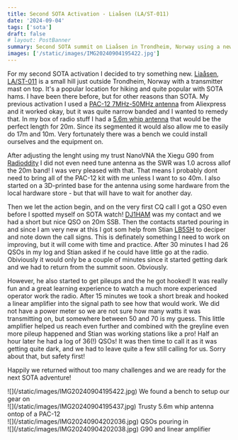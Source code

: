 ```yaml
---
title: Second SOTA Activation - Liaåsen (LA/ST-011)
date: '2024-09-04'
tags: ['sota']
draft: false
# layout: PostBanner
summary: Second SOTA summit on Liaåsen in Trondheim, Norway using a new antenna and a littlebit of "cheating".
images: ['/static/images/IMG20240904195422.jpg']
---
```


For my second SOTA activation I decided to try something new. [Liaåsen, LA/ST-011](https://sotl.as/summits/LA/ST-011) is a small hill just outside Trondheim, Norway with a transmitter mast on top. It's a popular location for hiking and quite popular with SOTA hams. I have been there before, but for other reasons than SOTA. My previous activation I used a [PAC-12 7MHz-50MHz antenna](https://s.click.aliexpress.com/e/_DBHrEoj) from Aliexpress and it worked okay, but it was quite narrow banded and I wanted to remedy that. In my box of radio stuff I had a [5.6m whip antenna](https://s.click.aliexpress.com/e/_DCpD9IF) that would be the perfect length for 20m. Since its segmented it would also allow me to easily do 17m and 10m. Very fortunately there was a bench we could install ourselves and the equipment on.

After adjusting the lenght using my trust NanoVNA the Xiegu G90 from [Radioddity](https://radioddity.refr.cc/default/u/mikaelm?s=esp) I did not even need tune antenna as the SWR was 1.0 across allof the 20m band! I was very pleased with that. That means I probably dont need to bring all of the PAC-12 kit with me unless I want to so 40m. I also started on a 3D-printed base for the antenna using some hardware from the local hardware store - but that will have to wait for another day.

Then we let the action begin, and on the very first CQ call I got a QSO even before I spotted myself on SOTA watch! [DJ1HAM](https://www.qrz.com/db/DJ1HAM) was my contact and we had a short but nice QSO on 20m SSB. Then the contacts started pouring in and since I am very new at this I got som help from Stian [LB5SH](https://lb5sh.no/) to deciper and note down the call signs. This is definately something I need to work on improving, but it will come with time and practice. After 30 minutes I had 26 QSOs in my log and Stian asked if he could have little go at the radio. Obiviously it would only be a couple of minutes since it started getting dark and we had to return from the summit soon. Obviously.

However, he also started to get pileups and the he got hooked! It was really fun and a great learning experience to watch a much more experienced operator work the radio. After 15 minutes we took a short break and hooked a linear amplifier into the signal path to see how that would work. We did not have a power meter so we are not sure how many watts it was transmitting on, but somewhere between 50 and 70 is my guess. This little amplifier helped us reach even further and combined with the greyline even more pileup happened and Stian was working stations like a pro! Half an hour later he had a log of 36(!) QSOs! It was then time to call it as it was getting quite dark, and we had to leave quite a few still calling for us. Sorry about that, but safety first!

Happily we returned without too many challenges and we are ready for the next SOTA adventure!

<div className="-mx-2 flex flex-wrap overflow-hidden xl:-mx-2">
  <div className="my-1 w-full overflow-hidden px-2 xl:my-1 xl:w-1/2 xl:px-2">
    ![](/static/images/IMG20240904195422.jpg)
    We found a bench to setup our gear on
  </div>
  <div className="my-1 w-full overflow-hidden px-2 xl:my-1 xl:w-1/2 xl:px-2">
    ![](/static/images/IMG20240904195437.jpg)
    Trusty 5.6m whip antenna ontop of a PAC-12
  </div>
  <div className="my-1 w-full overflow-hidden px-2 xl:my-1 xl:w-1/2 xl:px-2">
    ![](/static/images/IMG20240904202036.jpg)
    QSOs pouring in
  </div>
  <div className="my-1 w-full overflow-hidden px-2 xl:my-1 xl:w-1/2 xl:px-2">
    ![](/static/images/IMG20240904202038.jpg)
    G90 and linear amplifier
  </div>
</div>